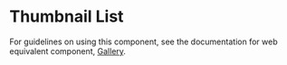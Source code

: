 
<Meta title="Components/Images and Icons/ThumbnailList" />

# Thumbnail List

For guidelines on using this component, see the documentation for web equivalent
component, [Gallery](../?path=/docs/components-images-and-icons-gallery--docs).
